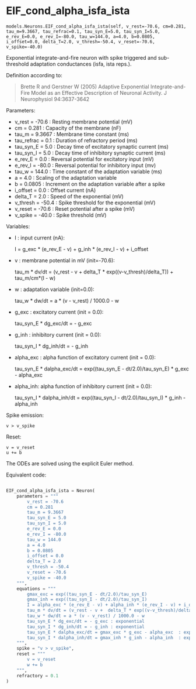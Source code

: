 # EIF_cond_alpha_isfa_ista { #ANNarchy.models.Neurons.EIF_cond_alpha_isfa_ista }

`models.Neurons.EIF_cond_alpha_isfa_ista(self, v_rest=-70.6, cm=0.281, tau_m=9.3667, tau_refrac=0.1, tau_syn_E=5.0, tau_syn_I=5.0, e_rev_E=0.0, e_rev_I=-80.0, tau_w=144.0, a=4.0, b=0.0805, i_offset=0.0, delta_T=2.0, v_thresh=-50.4, v_reset=-70.6, v_spike=-40.0)`

Exponential integrate-and-fire neuron with spike triggered and sub-threshold adaptation conductances (isfa, ista reps.).
 
Definition according to:

> Brette R and Gerstner W (2005) Adaptive Exponential Integrate-and-Fire Model as an Effective Description of Neuronal Activity. J Neurophysiol 94:3637-3642

Parameters:

* v_rest = -70.6 :  Resting membrane potential (mV)
* cm = 0.281 : Capacity of the membrane (nF)
* tau_m = 9.3667 : Membrane time constant (ms)
* tau_refrac = 0.1 : Duration of refractory period (ms)
* tau_syn_E = 5.0 : Decay time of excitatory synaptic current (ms)
* tau_syn_I = 5.0 : Decay time of inhibitory synaptic current (ms)
* e_rev_E = 0.0 : Reversal potential for excitatory input (mV)
* e_rev_I = -80.0 : Reversal potential for inhibitory input (mv)
* tau_w = 144.0 : Time constant of the adaptation variable (ms)
* a = 4.0 : Scaling of the adaptation variable
* b = 0.0805 : Increment on the adaptation variable after a spike
* i_offset = 0.0 : Offset current (nA)
* delta_T = 2.0 : Speed of the exponential (mV)
* v_thresh = -50.4 : Spike threshold for the exponential (mV)
* v_reset = -70.6 : Reset potential after a spike (mV)
* v_spike = -40.0 : Spike threshold (mV)

Variables:

* I : input current (nA):

    I = g_exc * (e_rev_E - v) + g_inh * (e_rev_I - v) + i_offset

* v : membrane potential in mV (init=-70.6):

    tau_m * dv/dt = (v_rest - v +  delta_T * exp((v-v_thresh)/delta_T)) + tau_m/cm*(I - w)

* w : adaptation variable (init=0.0):

    tau_w * dw/dt = a * (v - v_rest) / 1000.0 - w

* g_exc : excitatory current (init = 0.0):

    tau_syn_E * dg_exc/dt = - g_exc

* g_inh : inhibitory current (init = 0.0):

    tau_syn_I * dg_inh/dt = - g_inh

* alpha_exc : alpha function of excitatory current (init = 0.0):

    tau_syn_E * dalpha_exc/dt = exp((tau_syn_E - dt/2.0)/tau_syn_E) * g_exc - alpha_exc  

* alpha_inh: alpha function of inhibitory current (init = 0.0):

    tau_syn_I * dalpha_inh/dt = exp((tau_syn_I - dt/2.0)/tau_syn_I) * g_inh - alpha_inh  


Spike emission:

    v > v_spike

Reset:

    v = v_reset
    u += b

The ODEs are solved using the explicit Euler method.

Equivalent code:

```python

EIF_cond_alpha_isfa_ista = Neuron(
    parameters = """
        v_rest = -70.6
        cm = 0.281 
        tau_m = 9.3667 
        tau_syn_E = 5.0 
        tau_syn_I = 5.0 
        e_rev_E = 0.0 
        e_rev_I = -80.0
        tau_w = 144.0 
        a = 4.0
        b = 0.0805
        i_offset = 0.0
        delta_T = 2.0 
        v_thresh = -50.4
        v_reset = -70.6
        v_spike = -40.0 
    """, 
    equations = """
        gmax_exc = exp((tau_syn_E - dt/2.0)/tau_syn_E)
        gmax_inh = exp((tau_syn_I - dt/2.0)/tau_syn_I)                
        I = alpha_exc * (e_rev_E - v) + alpha_inh * (e_rev_I - v) + i_offset
        tau_m * dv/dt = (v_rest - v +  delta_T * exp((v-v_thresh)/delta_T)) + tau_m/cm*(I - w) : init=-70.6
        tau_w * dw/dt = a * (v - v_rest) / 1000.0 - w 
        tau_syn_E * dg_exc/dt = - g_exc : exponential
        tau_syn_I * dg_inh/dt = - g_inh : exponential
        tau_syn_E * dalpha_exc/dt = gmax_exc * g_exc - alpha_exc  : exponential
        tau_syn_I * dalpha_inh/dt = gmax_inh * g_inh - alpha_inh  : exponential
    """,
    spike = "v > v_spike",
    reset = """
        v = v_reset
        w += b
    """,
    refractory = 0.1
)
```